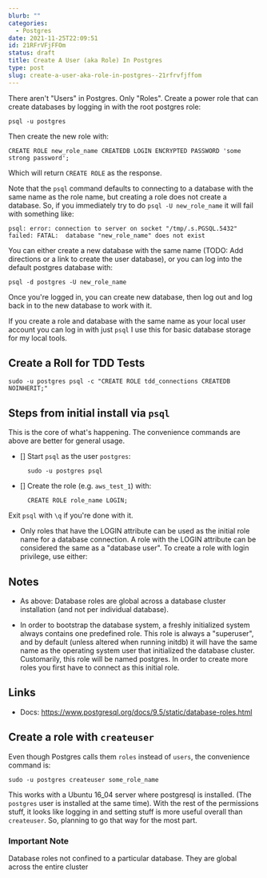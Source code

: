 ```yaml
---
blurb: ""
categories:
  - Postgres
date: 2021-11-25T22:09:51
id: 21RFrVFjFFOm
status: draft
title: Create A User (aka Role) In Postgres
type: post
slug: create-a-user-aka-role-in-postgres--21rfrvfjffom
---
```


There aren't "Users" in Postgres. Only "Roles". Create a power role that can create databases by logging in with the root postgres role:

```
psql -u postgres
```

Then create the new role with:

```
CREATE ROLE new_role_name CREATEDB LOGIN ENCRYPTED PASSWORD 'some strong password';
```

Which will return `CREATE ROLE` as the response. 

Note that the `psql` command defaults to connecting to a database with the same name as the role name, but creating a role does not create a database. So, if you immediately try to do `psql -U new_role_name` it will fail with something like:

```
psql: error: connection to server on socket "/tmp/.s.PGSQL.5432" failed: FATAL:  database "new_role_name" does not exist
```

You can either create a new database with the same name (TODO: Add directions or a link to create the user database), or you can log into the default postgres database with:

```
psql -d postgres -U new_role_name
```

Once you're logged in, you can create new database, then log out and log back in to the new database to work with it. 

If you create a role and database with the same name as your local user account you can log in with just `psql` I use this for basic database storage for my local tools. 














Create a Roll for TDD Tests
---------------------------


    sudo -u postgres psql -c "CREATE ROLE tdd_connections CREATEDB NOINHERIT;"





Steps from initial install via `psql`
-------------------------------------

This is the core of what's happening. The convenience commands are above are better for general usage.

- [] Start `psql` as the user `postgres`:
    
        sudo -u postgres psql

- [] Create the role (e.g. `aws_test_1`) with:

        CREATE ROLE role_name LOGIN;


Exit `psql` with `\q` if you're done with it.


- Only roles that have the LOGIN attribute can be used as the initial role name for a database connection. A role with the LOGIN attribute can be considered the same as a "database user". To create a role with login privilege, use either:



Notes
-----

- As above: Database roles are global across a database cluster installation (and not per individual database).

- In order to bootstrap the database system, a freshly initialized system always contains one predefined role. This role is always a "superuser", and by default (unless altered when running initdb) it will have the same name as the operating system user that initialized the database cluster. Customarily, this role will be named postgres. In order to create more roles you first have to connect as this initial role.


Links
-----

- Docs: https://www.postgresql.org/docs/9.5/static/database-roles.html





Create a role with `createuser`
-------------------------------

Even though Postgres calls them `roles` instead of `users`, the convenience command is:

    sudo -u postgres createuser some_role_name

This works with a Ubuntu 16_04 server where postgresql is installed. (The `postgres` user is installed at the same time). With the rest of the permissions stuff, it looks like logging in and setting stuff is more useful overall than `createuser`. So, planning to go that way for the most part. 



### Important Note

Database roles not confined to a particular database. They are global across the entire cluster
